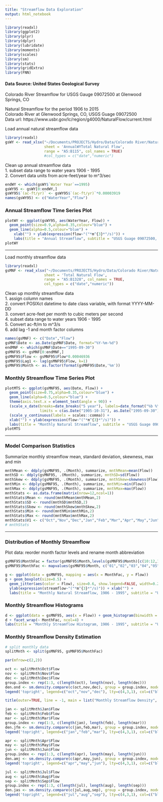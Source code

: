 ```yaml
---
title: "Streamflow Data Exploration"
output: html_notebook
---
```


```r
library(readxl)
library(ggplot2)
library(plyr)
library(dplyr)
library(lubridate)
library(moments)
library(scales)
library(sm)
library(stats)
library(gridExtra)
library(FNN)
```

#### Data Source: United States Geological Survey

Colorado River Streamflow for USGS Gauge 09072500 at Glenwood Springs, CO
  
Natural Streamflow for the period 1906 to 2015  
Colorado River at Glenwood Springs, CO, USGS Guage 09072500  
Data url: https://www.usbr.gov/lc/region/g4000/NaturalFlow/current.html  

Load annual natural streamflow data
```r
library(readxl)
gsWY <- read_xlsx("~/Documents/PROJECTS/Hydro/Data/Colorado River/NaturalFlows1906-2015.xlsx", 
                  sheet = 'AnnualWYTotal Natural Flow',
                  range = "A5:B115", col_names = TRUE)
                  #col_types = c("date","numeric")
```

Clean up annual streamflow data  
1. subset data range to water years 1906 - 1995  
2. Convert data units from acre-feet/year to m^3/sec  
```r
endWY <- which(gsWY$`Water Year`==1995)
gsWY95 <- gsWY[0:endWY,]
gsWY95$`(ac-ft/yr)` <- gsWY95$`(ac-ft/yr)`*0.00003919
names(gsWY95) <- c("WaterYear","Flow")
```

### Annual Streamflow Time Series Plot
```r
plotWY <- ggplot(gsWY95, aes(WaterYear, Flow)) + 
  geom_point(size=0.9,alpha=0.35,colour="blue") + 
  geom_line(alpha=0.5,colour="blue") +
    xlab("") + ylab(expression(flow~"("*m^{3}*"/s)")) +
    labs(title = "Annual Streamflow", subtitle = "USGS Guage 09072500, Colorado River near Glenwood Springs, CO")
plotWY
```

---

Load monthly streamflow data
```r
library(readxl)
gsMNF <- read_xlsx("~/Documents/PROJECTS/Hydro/Data/Colorado River/NaturalFlows1906-2015.xlsx", 
                  sheet = 'Total Natural Flow',
                  range = "A5:B1328", col_names = TRUE,
                  col_types = c("date","numeric"))
```

Clean up monthly streamflow data  
1. assign column names  
2. convert POSIXct datetime to date class variable, with format YYYY-MM-DD  
3. convert acre-feet per month to cubic meters per second  
4. subset data range to water years 1906 - 1995  
5. Convert ac-ft/m to m^3/s  
6. add lag -1 and month factor columns  

```r
names(gsMNF) <- c("Date","Flow")
gsMNF$Date <- as.Date(gsMNF$Date, format="%Y-%m-%d")
endMNF <- which(gsMNF$Date=="1995-09-30")
gsMNF95 <- gsMNF[0:endMNF,]
gsMNF95$Flow <- gsMNF95$Flow*0.00046936
gsMNF95$Lag1 <- lag(gsMNF95$Flow, k=1)
gsMNF95$Month <- as.factor(format(gsMNF95$Date,'%m'))
```

### Monthly Streamflow Time Series Plot  
```r
plotMTS <- ggplot(gsMNF95, aes(Date, Flow)) + 
  geom_point(size=0.75,alpha=0.35,colour="blue") + 
  geom_line(alpha=0.5,colour="blue") +
  theme(axis.text.x = element_text(angle = 90)) +
  (scale_x_date(breaks=date_breaks("5 year"), labels=date_format("%b %Y"), 
                limits = c(as.Date("1905-10-31"), as.Date("1995-09-30")))) +
  (scale_y_continuous(labels = scales::comma)) +
  xlab("") + ylab(expression(flow~"("*m^{3}*"/s)")) +
  labs(title = "Monthly Natural Streamflow", subtitle = "USGS Guage 09072500, Colorado River near Glenwood Springs, CO")
plotMTS
```

---

### Model Comparison Statistics  

Summarize monthly streamflow mean, standard deviation, skewness, max and min
```r
mnthMean <- ddply(gsMNF95, .(Month), summarize, mnthMean=mean(Flow))
mnthSD <- ddply(gsMNF95, .(Month), summarize, mnthSD=sd(Flow))
mnthSkew <- ddply(gsMNF95, .(Month), summarize, mnthSkew=skewness(Flow))
mnthMin <- ddply(gsMNF95, .(Month), summarize, mnthMin=min(Flow))
mnthMax <- ddply(gsMNF95, .(Month), summarize, mnthMax=max(Flow))
mnthStats <- as.data.frame(matrix(nrow=12,ncol=1))
mnthStats$Mean <- round(mnthMean$mnthMean,2)
mnthStats$SD <- round(mnthSD$mnthSD,2)
mnthStats$Skew <- round(mnthSkew$mnthSkew,2)
mnthStats$Min <- round(mnthMin$mnthMin,2)
mnthStats$Max <- round(mnthMax$mnthMax,2)
mnthStats$V1 <- c("Oct","Nov","Dec","Jan","Feb","Mar","Apr","May","Jun","Jul","Aug","Sep")
# mnthStats
```

---

### Distribution of Monthly Streamflow  

Plot data: reorder month factor levels and rename month abbreviation
```r
gsMNF95$MonthFac = factor(gsMNF95$Month,levels(gsMNF95$Month)[c(10:12,1:9)])
gsMNF95$MonthFac <- mapvalues(gsMNF95$Month, c("01","02","03","04","05","06","07","08","09","10","11","12"), to = c("Jan","Feb","Mar","Apr","May","Jun","Jul","Aug","Sep","Oct","Nov","Dec"))
```

```r
g <- ggplot(data = gsMNF95, mapping = aes(x = MonthFac, y = Flow))
g + geom_boxplot(size=0.5) + 
  geom_jitter(aes(color = Flow), size=0.6, show.legend=FALSE, width=0.25) + 
  ylab(expression(streamflow~"("*m^{3}*"/s)")) + xlab("") +
  labs(title = "Monthly Natural Streamflow, 1906 - 1995", subtitle = "USGS Guage 09072500, Colorado River near Glenwood Springs, CO")
```

### Monthly Streamflow Histograms
```r
d <- ggplot(data = gsMNF95, aes(x = Flow)) + geom_histogram(binwidth = 2, fill = "blue")
d + facet_wrap(~ MonthFac, ncol=4) +
labs(title = "Monthly Streamflow Histogram, 1906 - 1995", subtitle = "USGS Guage 09072500, Colorado River near Glenwood Springs, CO") + ylab("") + xlab("")
```

### Monthly Streamflow Density Estimation  

```r
# split monthly data
splitMnth <- split(gsMNF95, gsMNF95$MonthFac)
```

```r
par(mfrow=c(2,2))

oct <- splitMnth$Oct$Flow
nov <- splitMnth$Nov$Flow
dec <- splitMnth$Dec$Flow
group.index <- rep(1:3, c(length(oct), length(nov), length(dec)))
den.ond <- sm.density.compare(c(oct,nov,dec), group = group.index, model = "equal", col=c("blue","black","grey42"),lty=c(4,3,1), xlab="Oct Nov Dec")
legend('topright', legend=c("oct","nov","dec"), lty=c(4,3,1), col=c("blue","black","grey42"), bty='n', cex=.75)

title(outer=TRUE, line = -1, main = list("Monthly Streamflow Density", cex=1.25,col="black", font=2))

jan <- splitMnth$Jan$Flow
feb <- splitMnth$Feb$Flow
mar <- splitMnth$Mar$Flow
group.index <- rep(1:3, c(length(jan), length(feb), length(mar)))
den.jfm <- sm.density.compare(c(jan,feb,mar), group = group.index, model = "equal", col=c("blue","black","grey42"),lty=c(4,3,1), xlab="Jan Feb Mar")
legend('topright', legend=c("jan","feb","mar"), lty=c(4,3,1), col=c("blue","black","grey42"), bty='n', cex=.75)

apr <- splitMnth$Apr$Flow
may <- splitMnth$May$Flow
jun <- splitMnth$Jun$Flow
group.index <- rep(1:3, c(length(apr), length(may), length(jun)))
den.amj <- sm.density.compare(c(apr,may,jun), group = group.index, model = "equal", col=c("blue","black","grey42"),lty=c(4,3,1), xlab="Apr May Jun")
legend('topright', legend=c("apr","may","jun"), lty=c(4,3,1), col=c("blue","black","grey42"), bty='n', cex=.75)

jul <- splitMnth$Jul$Flow
aug <- splitMnth$Aug$Flow
sep <- splitMnth$Sep$Flow
group.index <- rep(1:3, c(length(jul), length(aug), length(sep)))
den.jas <- sm.density.compare(c(jul,aug,sep), group = group.index, model = "equal", col=c("blue","black","grey42"),lty=c(4,3,1), xlab="Jul Aug Sep")
legend('topright', legend=c("jul","aug","sep"), lty=c(4,3,1), col=c("blue","black","grey42"), bty='n', cex=.75)
```


